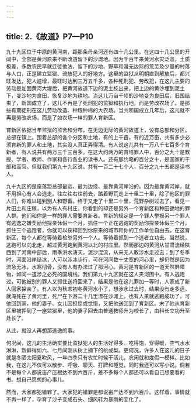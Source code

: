 ```yaml
---
---
---
```

title: 2.《故道》P7—P10
---





九十九区位于中原的黄河南，距那条母亲河还有四十几公里。在这四十几公里的开阔中，全部是黄河原来不断改道留下的沙滩地。因为千百年来黄河水灾泛滥，土质极差，多数农民早就迁徙他法，留下的沙地、野草和漫无边际的荒芜及少量的村落与人口，正是建立监狱、流放犯人的好地方。这里的监狱从明朝直到解放后，都兴旺发达，犯人遽增，最旺时达到三万五千多，各种死刑犯、劳改犯，在这儿主要的劳动是加固黄河大堤后，把黄河故道下边的泥土挖出来，把上边的黄沙埋到泥土下，变沙地为良田，恢复沙地为耕地。当这儿万亩千顷的沙地变为良田后，旧国结束了，新国成立了，这儿不再是了死刑犯的监狱和执行地，而是劳改农场了。是那些有期徒刑在这儿劳动改造、种粮种棉的大农场。当共和国成立几年后，这儿就不再是劳改农场，而是了如农场一样的罪人育新区。

育新区依据当年监狱的监舍和分布，在无边无际的黄河故道上，设有总部和分区。总部在镇上。围着总部的各个分区和土地，有的上千亩，有的近万亩，共有多少必须育新的罪人和土地，其实没人真正弄得清。有人说这儿共有一万八千七百多个育新者，有人说共有两万三千三百多。在这大约两万的育培罪人中，百分之九十是教授、学者、教师、作家和各行各业的读书人。还有那约略的百分之十，是国家的干部和高官。但就我们第九十九区说，共有一百二十七个人，百分之九十五都是读书人。

九十九区的是座落距总部最远、最为边缘、最靠黄河岸沿的。因为最靠黄河岸，就不用担心有人会逃走。往左往右往前去，踏着野荒走上十里二十里，除了他区的罪人们，你难以碰到别人和野畜。终于又走了十里二十里，荒野杂树过去了，看见一片田土和庄稼，以为有人有村庄，你看到的却还是另外一个育新区和种田锄地的罪人群。他们和你是一样的罪人需要育新者。育新的规定是一个罪人举报另一个罪人有逃逸之嫌奖励他探亲休假一个月，抓住一个正在逃跑的奖励你探亲休假三个月。抓住三个逃跑者，你就可以获释回到你原来的城市和你的工作单位自由去。在这育新区，每个人都在等待着检举另外一个人。等待着抓到一个逃者立功去。当然说，逃跑可以向北走，越过黄河跑到黄河以北的村庄里。然而那边的黄河从甘肃流经陕西到了河南中部后，雨季洪水涛天，泥沙混流，从来无人敢涉水走过去；到了冬季时，河面沿岸结冰，人可以涉冰步行，可在河间数十丈宽的河心里，却仍然是因为流急无冰，水寒彻骨，没有人有办法过了那河心。黄河是育新区的一道天然屏障物，如同一道涉之必死的国境线。我们第九十九区就在这人夹河围中。有人逃跑过，可他被别的罪人又抓住送将回来了，结果是他在这儿罪加一等时，人家成了新人回家探亲了。有人以为秋末初冬黄河水小了，想涉水过去时，结果没有走多远，就淹死在了黄河里，死尸在下游二十几里漂在沙滩上。也有人果就逃跑成功了，可他回到家，他的妻子、女儿因担惊或觉悟，又把他送回到了育新区。末了他从育新区里被押到了一座监狱里，他的妻子回去由普通教师升为校长了，由科长立功升至处长了。

从此，就没人再想那逃逸的事。

何况间，这儿的生活确实要比监狱犯人的生活好得多。吃得饱，穿得暖，空气水水淋淋，新鲜得如六、七月间刚从树上摘下的桃或梨。更何况，许多人在这儿的日子就是冬晒太阳夏吹风，一年四季只有农忙时候干活儿，农闲就和度假一模样。比如我，在这儿不仅可以散步、呼吸、聊天、打牌和睡觉，同时我还可以写小说。倘若不是每个人都说亩产压根达不到六百斤，差不多每个人都还可以看自己想要看的书。想自己愿想的心事儿。

然而，大家都犯错罪了。大家犯的错罪是都说亩产达不到六百斤。这样着，事情就不再一样了，孕育了沙子变成石头、细风转为暴雨的变化了。
